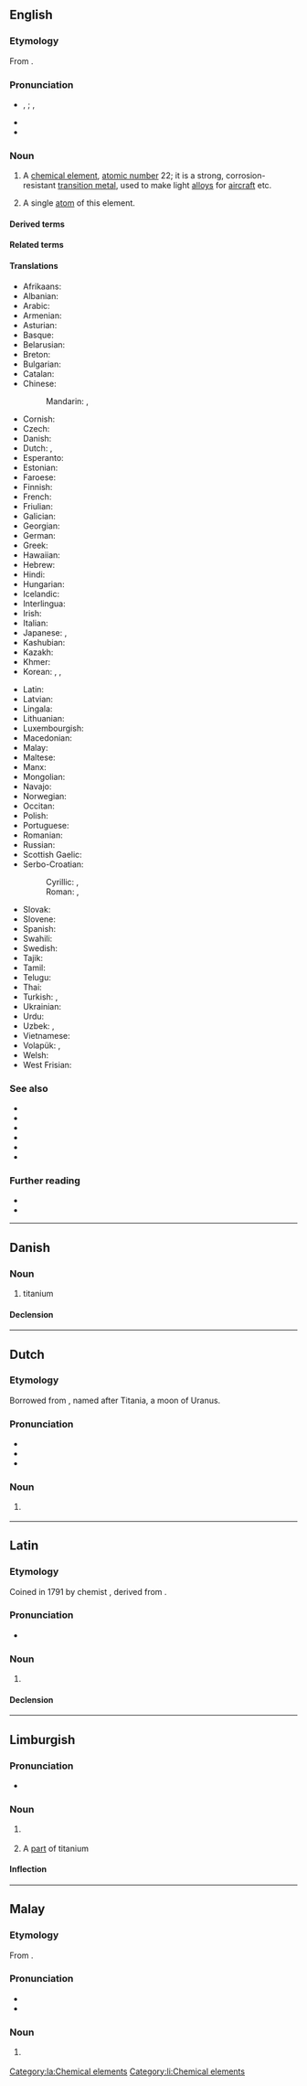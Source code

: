 {{also|Titanium}}
==English==
{{elements|en|Ti|scandium|Sc|vanadium|V}}

===Etymology===
From {{af|en|Titan|-ium}}.

===Pronunciation===
* {{enPR|tītā'nēəm}}, {{IPA|en|/taɪˈteɪni.əm/}}; {{enPR|tĭtā'nēəm}}, {{IPA|en|/tɪˈteɪni.əm/}}
* {{audio|en|en-us-titanium.ogg|Audio (US)}}
* {{rhymes|en|eɪniəm}}

===Noun===
{{en-noun|~}}
{{wikipedia}}

# {{senseid|en|Q716}}A [[chemical element]], [[atomic number]] 22; it is a strong, corrosion-resistant [[transition metal]], used to make light [[alloy]]s for [[aircraft]] etc.
# {{lb|en|countable}} A single [[atom]] of this element.

====Derived terms====
{{col4|en
|cuprotitanium
|ferrocarbon titanium
|ferrotitanium
|manganotitanium
|titanian
|titanic
|titaniferous
|titanious
|titanium-46
|titanium-47
|titanium-48
|titanium-49
|titanium-50
|titanium alloy
|titanium aluminide
|titanium boride
|titanium bromide
|titanium carbide
|titanium chloride
|titanium dichloride
|titanium dioxide
|titanium hydride
|titanium isopropoxide
|titanium nitride
|titanium oxalate
|titanium oxide
|titanium sand
|titanium sponge
|titanium suboxide
|titanium sulfate
|titanium tetrabromide
|titanium tetrachloride
|titanium tetraiodide
|titanium trichloride
|titanium trioxide
|titanium white
|titanoan
}}

====Related terms====
{{col3|en
|{{l|en|titan-}}, {{l|en|titano-}}
|{{l|en|titanate}}
|{{l|en|titania}}
|{{l|en|titanic}}
|{{l|en|titanite}}
|{{l|en|titanocene}}
}}

====Translations====
{{trans-top|id=Q716|chemical element}}
* Afrikaans: {{t+|af|titaan}}
* Albanian: {{t+|sq|titan|?}}
* Arabic: {{t|ar|تِيتَانْيُوم|m|tr=titanyum}}
* Armenian: {{t+|hy|տիտան}}
* Asturian: {{t+|ast|titaniu|m}}
* Basque: {{t|eu|titanioa}}
* Belarusian: {{t|be|тыта́н|m}}
* Breton: {{t|br|titan|?}}
* Bulgarian: {{t+|bg|тита́н|m}}
* Catalan: {{t+|ca|titani|m}}
* Chinese:
*: Mandarin: {{t+|cmn|鈦}}, {{t+|cmn|钛|tr=tài}}
* Cornish: {{t|kw|titaniom|m}}
* Czech: {{t+|cs|titan|m}}
* Danish: {{t+|da|titan|n}}
* Dutch: {{t+|nl|titanium|n}}, {{t+|nl|titaan|n}}
* Esperanto: {{t|eo|titanio}}
* Estonian: {{t+|et|titaan}}
* Faroese: {{t|fo|titan|n}}
* Finnish: {{t+|fi|titaani}}
* French: {{t+|fr|titane|m}}
* Friulian: {{t|fur|titani|?}}
* Galician: {{t+|gl|titanio|m}}
* Georgian: {{t|ka|ტიტანი}}
* German: {{t+|de|Titan|n}}
* Greek: {{t+|el|τιτάνιο|n}}
* Hawaiian: {{t|haw|kaikaniuma}}
* Hebrew: {{t+|he|טיטניום|?|tr=titánium}}
* Hindi: {{t|hi|रंजातु|?}}
* Hungarian: {{t+|hu|titán}}
* Icelandic: {{t+|is|títan|n}}
* Interlingua: {{t|ia|titanium}}
* Irish: {{t+|ga|tíotáiniam|m}}
* Italian: {{t+|it|titanio|m}}
* Japanese: {{t+|ja|チタン|tr=chitan}}, {{t|ja|チタニウム|tr=chitaniumu}}
* Kashubian: {{t|csb|titan}}
* Kazakh: {{t|kk|титан}}
* Khmer: {{t|km|ទីតាន}}
* Korean: {{t+|ko|티탄}}, {{t+|ko|티타늄}}, {{t|ko|타이타늄}}
{{trans-mid}}
* Latin: {{t+|la|titanium|n}}
* Latvian: {{t|lv|titāns|?}}
* Lingala: {{t|ln|titani|c9a|c10a}}
* Lithuanian: {{t+|lt|titanas|?}}
* Luxembourgish: {{t|lb|Titan|?}}
* Macedonian: {{t|mk|тита́н|m}}
* Malay: {{t|ms|titanium}}
* Maltese: {{t|mt|titanju|?}}
* Manx: {{t|gv|çhitaanium|?}}
* Mongolian: {{t+|mn|титан}}
* Navajo: {{t|nv|béésh doo ńdiniichxíihii}}
* Norwegian: {{t+|no|titan|?}}
* Occitan: {{t+|oc|titani|m}}
* Polish: {{t+|pl|tytan|m}}
* Portuguese: {{t+|pt|titânio|m}}
* Romanian: {{t+|ro|titan|n}}
* Russian: {{t+|ru|тита́н|m}}
* Scottish Gaelic: {{t|gd|titanium|m}}
* Serbo-Croatian:
*: Cyrillic: {{t|sh|титан|m}}, {{t|sh|титаниј|m}}
*: Roman: {{t+|sh|titan|m}}, {{t+|sh|titanij|m}}
* Slovak: {{t+|sk|titán|m}}
* Slovene: {{t+|sl|titan|m}}
* Spanish: {{t+|es|titanio|m}}
* Swahili: {{t|sw|titani}}
* Swedish: {{t+|sv|titan|n}}
* Tajik: {{t|tg|титан}}
* Tamil: {{t+|ta|டைட்டேனியம்}}
* Telugu: {{t+|te|టైటానియం}}
* Thai: {{t+|th|ไทเทเนียม}}
* Turkish: {{t+|tr|titan}}, {{t+|tr|titanyum}}
* Ukrainian: {{t|uk|тита́н|m}}
* Urdu: {{t|ur|رنجاتو|?|tr=rañjātu}}
* Uzbek: {{t+|uz|titan}}, {{t+|uz|титан}}
* Vietnamese: {{t+|vi|titan}}
* Volapük: {{t+|vo|titanin}}, {{qualifier|older term}} {{t|vo|tütin}}
* Welsh: {{t+|cy|titaniwm|m}}
* West Frisian: {{t|fy|titaan|?}}
{{trans-bottom}}

===See also===
* {{l|en|anatase}}
* {{l|en|brookite}}
* {{l|en|ilmenite}}
* {{l|en|perovskite}}
* {{l|en|rutile}}
* {{l|en|sphene}}

===Further reading===
* {{R:WebMineral}}
* {{R:mindat}}

----

==Danish==
{{wikipedia|lang=da}}

===Noun===
{{da-noun|?}}

# titanium

====Declension====
{{da-decl|et|dc=1|n=sg}}

----

==Dutch==
{{wikipedia|lang=nl}}
{{elements|nl|Ti|scandium|Sc|vanadium|V}}

===Etymology===
Borrowed from {{bor|nl|NL.|titanium}}, named after Titania, a moon of Uranus.

===Pronunciation===
* {{IPA|nl|/ˌtiˈtaː.ni.ʏm/}}
* {{audio|nl|Nl-titanium.ogg|Audio}}
* {{hyphenation|nl|ti|ta|ni|um}}

===Noun===
{{nl-noun|n|-|-}}

# {{l|en|titanium}}
#: {{syn|nl|titaan}}

----

==Latin==
{{wikipedia|lang=la}}

===Etymology===
Coined in 1791 by chemist {{w|Martin Heinrich Klaproth}}, derived from {{af|la|Tītān|t1=Titan|-ium|pos2=chemical element suffix}}.

===Pronunciation===
* {{la-IPA|tītānium|eccl=yes}}

===Noun===
{{la-noun|tītānium<2.-ium>}}

# {{lb|la|New Latin}} {{l|en|titanium}}

====Declension====
{{la-ndecl|tītānium<2.-ium>}}

[[Category:la:Chemical elements]]

----

==Limburgish==

===Pronunciation===
* {{IPA|li|[ti˧ˈcaː˨ɲɔ˧m]}}

===Noun===
{{li-noun|g=n}}

# {{lb|li|uncountable}} {{l|en|titanium}}
# A [[part]] of titanium

====Inflection====
{{li-decl-noun-um|titani}}

[[Category:li:Chemical elements]]

----

==Malay==
{{wikipedia|lang=ms}}
{{elements|ms|Ti|skandium|Sc|vanadium|V}}

===Etymology===
From {{bor|ms|en|titanium}}.

===Pronunciation===
* {{IPA|ms|[titaniom]|[titani.əm]|[tai̯teni.əm]}}
* {{rhymes|ms|iom|jom|om}}

===Noun===
{{head|ms|noun}}

# {{l|en|titanium}} {{gloss|chemical element}}